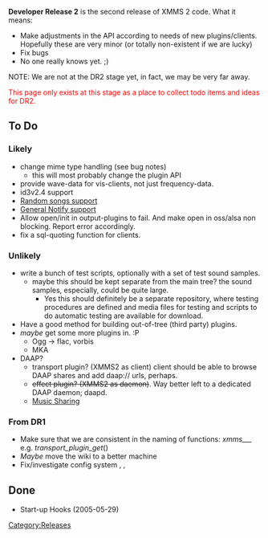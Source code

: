 {{Navbar}}

'''Developer Release 2''' is the second release of XMMS 2 code. What it means:

* Make adjustments in the API according to needs of new plugins/clients. Hopefully these are very minor (or totally non-existent if we are lucky)
* Fix bugs
* No one really knows yet. ;)

NOTE: We are not at the DR2 stage yet, in fact, we may be very far away.

<span style="color: red">This page only exists at this stage as a place to collect todo items and ideas for DR2.</span>

== To Do ==

=== Likely ===
* change mime type handling {{Bug|65}} (see bug notes)
** this will most probably change the plugin API
* provide wave-data for vis-clients, not just frequency-data.
* id3v2.4 support {{Bug|152}}
* [[Random songs support]] {{Bug|90}}
* [[General Notify support]] {{Bug|50}}
* Allow open/init in output-plugins to fail. And make open in oss/alsa non blocking. Report error accordingly.
* fix a sql-quoting function for clients.

=== Unlikely ===
* write a bunch of test scripts, optionally with a set of test sound samples.
** maybe this should be kept separate from the main tree? the sound samples, especially, could be quite large.
*** Yes this should definitely be a separate repository, where testing procedures are defined and media files for testing and scripts to do automatic testing are available for download.
* Have a good method for building out-of-tree (third party) plugins.
* ''maybe'' get some more plugins in. :P
** Ogg -> flac, vorbis
** MKA
* DAAP?
** transport plugin? (XMMS2 as client) client should be able to browse DAAP shares and add daap:// urls, perhaps.
** <strike>effect plugin? (XMMS2 as daemon)</strike>. Way better left to a dedicated DAAP daemon; daapd.
** [[Music Sharing]]

=== From DR1 ===
* Make sure that we are consistent in the naming of functions: ''xmms_<module>_<submodule>_<operation>'' e.g. ''transport_plugin_get''()
* ''Maybe'' move the wiki to a better machine
* Fix/investigate config system {{Bug|99}}, {{Bug|97}}, {{Bug|19}}

== Done ==
* Start-up Hooks (2005-05-29)

[[Category:Releases]]
